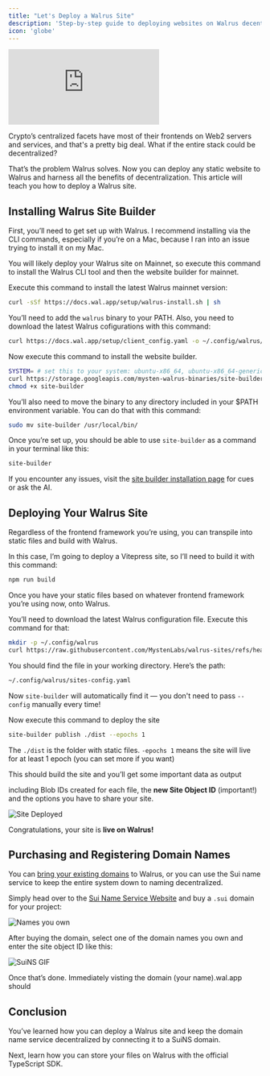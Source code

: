 ```yaml
---
title: "Let's Deploy a Walrus Site"
description: 'Step-by-step guide to deploying websites on Walrus decentralized storage'
icon: 'globe'
---
```


<div style={{
    position: 'relative',
    width: '100%',
    paddingBottom: '56.25%', // 16:9 aspect ratio
    height: 0,
    overflow: 'hidden'
}}>
    <iframe
        src="https://www.youtube.com/embed/V6qU2WY1KKA?list=PLwSqiyXKVkfVA5TXrPvnUXM6d07_zw8Ot"
        title="Let's Deploy a Walrus Site"
        frameBorder="0"
        allow="accelerometer; autoplay; clipboard-write; encrypted-media; gyroscope; picture-in-picture; web-share"
        referrerPolicy="strict-origin-when-cross-origin"
        allowFullScreen
        style={{
            position: 'absolute',
            top: 0,
            left: 0,
            width: '100%',
            height: '100%'
        }}
    ></iframe>
</div>

Crypto’s centralized facets have most of their frontends on Web2 servers and services, and that's a pretty big deal. What if the entire stack could be decentralized?

That’s the problem Walrus solves. Now you can deploy any static website to Walrus and harness all the benefits of decentralization. This article will teach you how to deploy a Walrus site.

## Installing Walrus Site Builder

First, you’ll need to get set up with Walrus. I recommend installing via the CLI commands, especially if you’re on a Mac, because I ran into an issue trying to install it on my Mac.

You will likely deploy your Walrus site on Mainnet, so execute this command to install the Walrus CLI tool and then the website builder for mainnet.

Execute this command to install the latest Walrus mainnet version:

```bash [terminal]
curl -sSf https://docs.wal.app/setup/walrus-install.sh | sh
```

You’ll need to add the `walrus` binary to your PATH. Also, you need to download the latest Walrus cofigurations with this command:

```bash [terminal]
curl https://docs.wal.app/setup/client_config.yaml -o ~/.config/walrus/client_config.yaml
```

Now execute this command to install the website builder.

```bash [terminal]
SYSTEM= # set this to your system: ubuntu-x86_64, ubuntu-x86_64-generic, macos-x86_64, macos-arm64, windows-x86_64.exe
curl https://storage.googleapis.com/mysten-walrus-binaries/site-builder-mainnet-latest-$SYSTEM -o site-builder
chmod +x site-builder
```

You’ll also need to move the binary to any directory included in your $PATH environment variable. You can do that with this command:

```bash [terminal]
sudo mv site-builder /usr/local/bin/
```

Once you’re set up, you should be able to use `site-builder` as a command in your terminal like this:

```bash [terminal]
site-builder
```

If you encounter any issues, visit the [site builder installation page](https://docs.wal.app/walrus-sites/tutorial-install.html) for cues or ask the AI.

## Deploying Your Walrus Site

Regardless of the frontend framework you’re using, you can transpile into static files and build with Walrus.

In this case, I’m going to deploy a Vitepress site, so I’ll need to build it with this command:



```bash [terminal]
npm run build
```

Once you have your static files based on whatever frontend framework you’re using now, onto Walrus.

You’ll need to download the latest Walrus configuration file. Execute this command for that:

```bash [terminal]
mkdir -p ~/.config/walrus
curl https://raw.githubusercontent.com/MystenLabs/walrus-sites/refs/heads/mainnet/sites-config.yaml -o ~/.config/walrus/sites-config.yaml
```

You should find  the file in your working directory. Here’s the path:

```bash [terminal]
~/.config/walrus/sites-config.yaml
```

Now `site-builder` will automatically find it — you don't need to pass `--config` manually every time!

Now execute this command to deploy the site

```bash [terminal]
site-builder publish ./dist --epochs 1
```

The `./dist` is the folder with static files. `-epochs 1` means the site will live for at least 1 epoch (you can set more if you want)

This should build the site and you’ll get some important data as output

including Blob IDs created for each file, the **new Site Object ID** (important!) and the options you have to share your site.

<img src="/images/deployed.png" alt="Site Deployed"/>

Congratulations, your site is **live on Walrus!**

## Purchasing and Registering Domain Names

You can [bring your existing domains](https://docs.wal.app/walrus-sites/bring-your-own-domain.html) to Walrus, or you can use the Sui name service to keep the entire system down to naming decentralized.

Simply head over to the [Sui Name Service Website](http://suins.io) and buy a `.sui` domain for your project:

<img src="/images/names.png" alt="Names you own"/>

After buying the domain, select one of the domain names you own and enter the site object ID like this:

<img src="/images/suins.gif" alt="SuiNS GIF"/>


Once that’s done. Immediately visting the domain (your name).wal.app should

## Conclusion

You’ve learned how you can deploy a Walrus site and keep the domain name service decentralized by connecting it to a SuiNS domain.

Next, learn how you can store your files on Walrus with the official TypeScript SDK.